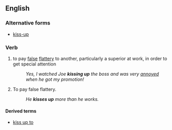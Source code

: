 ==English==

===Alternative forms===
* [[kiss-up]]

===Verb===
{{head|en|verb|head=[[kiss]] [[up]]}}

# {{context|transitive|idiomatic|lang=en}} to pay [[false]] [[flattery]] to another, particularly a superior at work, in order to get special attention
#: ''Yes, I watched Joe '''kissing up''' the boss and was very [[annoyed]] when he got my promotion!''
# {{context|intransitive|idiomatic|lang=en}} To pay false flattery.
#: ''He '''kisses up''' more than he works.''

====Derived terms====
* [[kiss up to]]